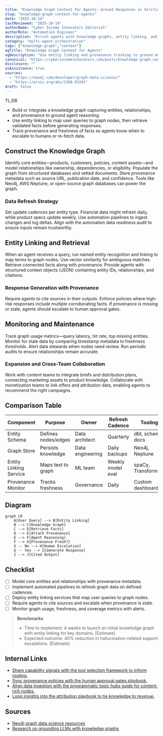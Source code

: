 ```yaml
---
title: "Knowledge Graph Context for Agents: Ground Responses in Verified Facts"
slug: "knowledge-graph-context-for-agents"
date: "2025-10-14"
lastReviewed: "2025-10-14"
authorName: "Cyber Income Innovators Editorial"
authorRole: "Automation Engineer"
description: "Enrich agents with knowledge graphs, entity linking, and provenance tracking to prevent hallucinations."
category: "multi-agent-orchestration"
tags: ["knowledge-graph","context"]
ogTitle: "Knowledge Graph Context for Agents"
ogDescription: "Use entity linking and provenance tracking to ground multi-agent responses."
canonical: "https://cyberincomeinnovators.com/posts/knowledge-graph-context-for-agents"
disclosure: ""
aiAssistance: true
sources:
  - "https://neo4j.com/developer/graph-data-science/"
  - "https://arxiv.org/abs/2308.03293"
draft: false
---
```


TL;DR
- Build or integrate a knowledge graph capturing entities, relationships, and provenance to ground agent reasoning.
- Use entity linking to map user queries to graph nodes, then retrieve validated facts before generating responses.
- Track provenance and freshness of facts so agents know when to escalate to humans or re-fetch data.

## Construct the Knowledge Graph
Identify core entities—products, customers, policies, content assets—and model relationships like ownership, dependencies, or eligibility. Populate the graph from structured databases and vetted documents. Store provenance metadata such as source URL, publication date, and confidence. Tools like Neo4j, AWS Neptune, or open-source graph databases can power the graph.

### Data Refresh Strategy
Set update cadences per entity type. Financial data might refresh daily, while product specs update weekly. Use automation pipelines to ingest changes and log deltas. Align with the automation data readiness audit to ensure inputs remain trustworthy.

## Entity Linking and Retrieval
When an agent receives a query, run named entity recognition and linking to map terms to graph nodes. Use vector similarity for ambiguous matches. Retrieve connected facts along with provenance. Provide agents with structured context objects (JSON) containing entity IDs, relationships, and citations.

### Response Generation with Provenance
Require agents to cite sources in their outputs. Enforce policies where high-risk responses include multiple corroborating facts. If provenance is missing or stale, agents should escalate to human approval gates.

## Monitoring and Maintenance
Track graph usage metrics—query latency, hit rate, top missing entities. Monitor for stale data by comparing timestamp metadata to freshness thresholds. Alert data stewards when nodes need review. Run periodic audits to ensure relationships remain accurate.

### Expansion and Cross-Team Collaboration
Work with content teams to integrate briefs and distribution plans, connecting marketing assets to product knowledge. Collaborate with monetization teams to link offers and attribution data, enabling agents to recommend the right campaigns.

## Comparison Table
| Component | Purpose | Owner | Refresh Cadence | Tooling |
| --- | --- | --- | --- | --- |
| Entity Schema | Defines nodes/edges | Data architect | Quarterly | dbt, schema docs |
| Graph Store | Persists knowledge | Data engineering | Daily backups | Neo4j, Neptune |
| Entity Linking Service | Maps text to graph | ML team | Weekly model eval | spaCy, Transformers |
| Provenance Monitor | Tracks freshness | Governance | Daily | Custom dashboards |

## Diagram
```mermaid
graph LR
    A[User Query] --> B[Entity Linking]
    B --> C[Knowledge Graph]
    C --> D[Retrieve Facts]
    D --> E[Attach Provenance]
    E --> F[Agent Reasoning]
    F --> G{Provenance Fresh?}
    G -- No --> H[Human Escalation]
    G -- Yes --> I[Generate Response]
    I --> J[Cited Output]
```

## Checklist
- [ ] Model core entities and relationships with provenance metadata.
- [ ] Implement automated pipelines to refresh graph data on defined cadences.
- [ ] Deploy entity linking services that map user queries to graph nodes.
- [ ] Require agents to cite sources and escalate when provenance is stale.
- [ ] Monitor graph usage, freshness, and coverage metrics with alerts.

> **Benchmarks**
> - Time to implement: 4 weeks to launch an initial knowledge graph with entity linking for key domains. [Estimate]
> - Expected outcome: 40% reduction in hallucination-related support escalations. [Estimate]

## Internal Links
- [Share capability signals with the tool selection framework to inform routing.](../multi-agent-orchestration/multi-agent-tool-selection-framework.mdx)
- [Sync provenance policies with the human approval gates playbook.](../multi-agent-orchestration/human-approval-gates-for-agents.mdx)
- [Align data ingestion with the programmatic topic hubs guide for content-rich nodes.](../content-factory-distribution/programmatic-topic-hubs.mdx)
- [Loop insights into the attribution playbook to tie knowledge to revenue.](../monetization-analytics/attribution-for-creators.mdx)

## Sources
- [Neo4j graph data science resources](https://neo4j.com/developer/graph-data-science/)
- [Research on grounding LLMs with knowledge graphs](https://arxiv.org/abs/2308.03293)
